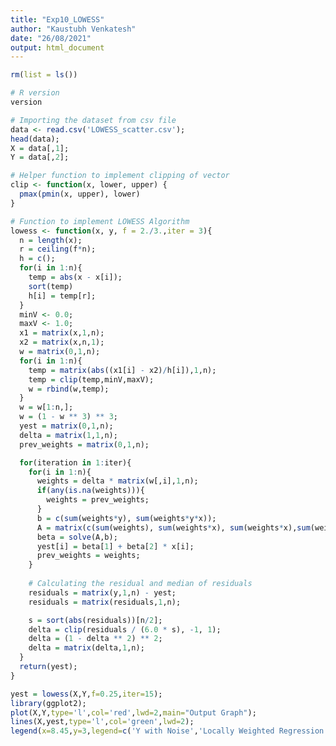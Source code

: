 ```yaml
---
title: "Exp10_LOWESS"
author: "Kaustubh Venkatesh"
date: "26/08/2021"
output: html_document
---
```

```r
rm(list = ls())

# R version
version
```
```r
# Importing the dataset from csv file
data <- read.csv('LOWESS_scatter.csv');
head(data);
X = data[,1];
Y = data[,2];
```

```r
# Helper function to implement clipping of vector
clip <- function(x, lower, upper) {
  pmax(pmin(x, upper), lower)
}

# Function to implement LOWESS Algorithm
lowess <- function(x, y, f = 2./3.,iter = 3){
  n = length(x);
  r = ceiling(f*n);
  h = c();
  for(i in 1:n){
    temp = abs(x - x[i]);
    sort(temp)
    h[i] = temp[r];
  }
  minV <- 0.0;
  maxV <- 1.0;
  x1 = matrix(x,1,n);
  x2 = matrix(x,n,1);
  w = matrix(0,1,n);
  for(i in 1:n){
    temp = matrix(abs((x1[i] - x2)/h[i]),1,n);
    temp = clip(temp,minV,maxV);
    w = rbind(w,temp);
  }
  w = w[1:n,];
  w = (1 - w ** 3) ** 3;
  yest = matrix(0,1,n);
  delta = matrix(1,1,n);
  prev_weights = matrix(0,1,n);

  for(iteration in 1:iter){
    for(i in 1:n){
      weights = delta * matrix(w[,i],1,n);
      if(any(is.na(weights))){
        weights = prev_weights;
      }
      b = c(sum(weights*y), sum(weights*y*x));
      A = matrix(c(sum(weights), sum(weights*x), sum(weights*x),sum(weights*x*x)),2,2);
      beta = solve(A,b);
      yest[i] = beta[1] + beta[2] * x[i];
      prev_weights = weights;
    }
    
    # Calculating the residual and median of residuals
    residuals = matrix(y,1,n) - yest;
    residuals = matrix(residuals,1,n);

    s = sort(abs(residuals))[n/2];
    delta = clip(residuals / (6.0 * s), -1, 1);
    delta = (1 - delta ** 2) ** 2;
    delta = matrix(delta,1,n);
  }
  return(yest);
}

```

```r
yest = lowess(X,Y,f=0.25,iter=15);
library(ggplot2);
plot(X,Y,type='l',col='red',lwd=2,main="Output Graph");
lines(X,yest,type='l',col='green',lwd=2);
legend(x=8.45,y=3,legend=c('Y with Noise','Locally Weighted Regression Output'),col=c("red","green"),cex=0.6,pch=15);


```

